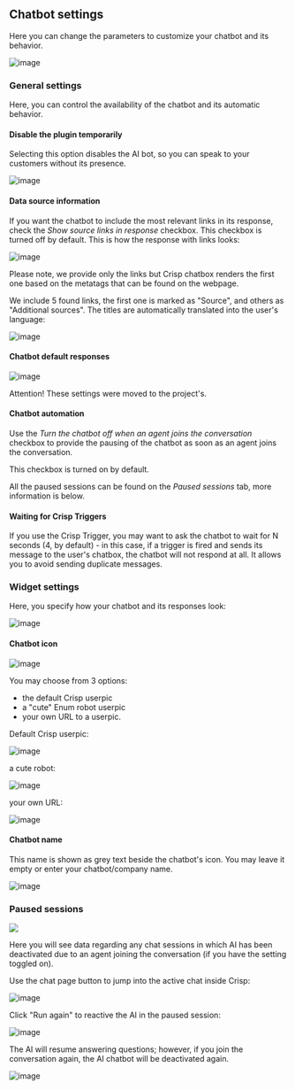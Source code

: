 
## Chatbot settings

Here you can change the parameters to customize your chatbot and its behavior.

![image](https://github.com/StubbornDeer/enum-docs-nextra/assets/91156314/90e47b8b-d617-426e-8fa2-b93c26a477bc)


### General settings
Here, you can control the availability of the chatbot and its automatic behavior.

#### Disable the plugin temporarily

Selecting this option disables the AI bot, so you can speak to your customers without its presence.

![image](https://github.com/StubbornDeer/enum-docs-nextra/assets/91156314/e482bbf2-ef82-46bf-93b3-144e96e5127c)

#### Data source information
If you want the chatbot to include the most relevant links in its response, check the *Show source links in response* checkbox.
<Callout>
This checkbox is turned off by default.
</Callout>
This is how the response with links looks:

![image](https://github.com/StubbornDeer/enum-docs-nextra/assets/91156314/03342743-2538-42df-890e-7c4e8f291c65)


<Callout>Please note, we provide only the links but Crisp chatbox renders the first one based on the metatags that can be found on the webpage.</Callout>

We include 5 found links, the first one is marked as "Source", and others as "Additional sources". The titles are automatically translated into the user's language:

![image](https://github.com/StubbornDeer/enum-docs-nextra/assets/91156314/dfd9aa31-5ade-476f-aef8-5df7bd6291c0)

#### Chatbot default responses

![image](https://github.com/StubbornDeer/enum-docs-nextra/assets/91156314/3b6f590a-e17c-499d-830d-e604fb7e1c6d)


<Callout>Attention! These settings were moved to the project's.</Callout>

#### Chatbot automation
Use the *Turn the chatbot off when an agent joins the conversation* checkbox to provide the pausing of the chatbot as soon as an agent joins the conversation.

<Callout>
This checkbox is turned on by default.
</Callout>

All the paused sessions can be found on the *Paused sessions* tab, more information is below.

#### Waiting for Crisp Triggers
If you use the Crisp Trigger, you may want to ask the chatbot to wait for N seconds (4, by default) - in this case, if a trigger is fired and sends its message to the user's chatbox, the chatbot will not respond at all. It allows you to avoid sending duplicate messages.

### Widget settings
Here, you specify how your chatbot and its responses look:

![image](https://github.com/StubbornDeer/enum-docs-nextra/assets/91156314/831d2e64-801e-404c-9e8d-e149387cbfed)

#### Chatbot icon

![image](https://github.com/StubbornDeer/enum-docs-nextra/assets/91156314/a1401d5d-9943-48f5-ab64-e7d62623d04c)

  You may choose from 3 options:
  
  - the default Crisp userpic
  - a "cute" Enum robot userpic
  - your own URL to a userpic.
  
  Default Crisp userpic:
  
![image](https://github.com/StubbornDeer/enum-docs-nextra/assets/91156314/5a903c4f-f974-45e6-96fd-aed450d30ac5)

  
  a cute robot:
  
![image](https://github.com/StubbornDeer/enum-docs-nextra/assets/91156314/8f669673-8ed4-4646-b89a-7281b4362766)

  
  your own URL:
  
![image](https://github.com/StubbornDeer/enum-docs-nextra/assets/91156314/e57db858-3b7d-44be-8a5d-91a24645ffbf)

#### Chatbot name
This name is shown as grey text beside the chatbot's icon. You may leave it empty or enter your chatbot/company name.

![image](https://github.com/StubbornDeer/enum-docs-nextra/assets/91156314/9c6306a6-ff8f-4572-b86f-ab247c503d01)
  
### Paused sessions

![](https://github.com/StubbornDeer/enum-docs-nextra/assets/91156314/6e0b35a3-6119-42b1-a7fd-6a32608238c8)

Here you will see data regarding any chat sessions in which AI has been deactivated due to an agent joining the conversation (if you have the setting toggled on).



Use the chat page button to jump into the active chat inside Crisp:

![image](https://github.com/StubbornDeer/enum-docs-nextra/assets/91156314/931a5c90-bdd4-4dab-b540-805dc8fc1e33)



Click "Run again" to reactive the AI in the paused session:

![image](https://github.com/StubbornDeer/enum-docs-nextra/assets/91156314/b6ab0205-79c9-45e3-a437-6dbd1b3f2380)


The AI will resume answering questions; however, if you join the conversation again, the AI chatbot will be deactivated again.

![image](https://github.com/StubbornDeer/enum-docs-nextra/assets/91156314/0eb4d116-c527-46bd-9fc8-c41d4b97f72e)

